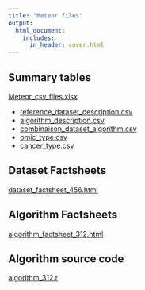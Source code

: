 ```yaml
---
title: "Meteor files"
output:
  html_document:
    includes:
      in_header: cover.html
---
```



## Summary tables 
[Meteor_csv_files.xlsx](meteor_files/Meteor_csv_files.xlsx) 

-	[reference_dataset_description.csv](meteor_files/reference_dataset_description.csv)  
-	[algorithm_description.csv](meteor_files/algorithm_description.csv)
-	[combinaison_dataset_algorithm.csv](meteor_files/combinaison_dataset_algorithm.csv)
-	[omic_type.csv](meteor_files/omic_type.csv)
-	[cancer_type.csv](meteor_files/cancer_type.csv) 


## Dataset Factsheets
[dataset_factsheet_456.html](meteor_files/dataset_factsheet_456.html)

## Algorithm Factsheets
[algorithm_factsheet_312.html](meteor_files/algorithm_factsheet_312.html)

## Algorithm source code
[algorithm_312.r](meteor_files/algorithm_312.r)

